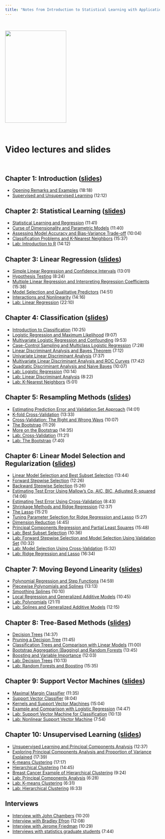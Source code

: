 ```yaml
---
title: "Notes from Introduction to Statistical Learning with Applications in R"
---
```


<br>

<img alt="" src="http://www-bcf.usc.edu/~gareth/ISL/ISL%20Cover%202.jpg" width="199" height="300">

<br>

# Video lectures and slides 

<br>

## Chapter 1: Introduction ([slides](https://lagunita.stanford.edu/c4x/HumanitiesScience/StatLearning/asset/introduction.pdf))

* [Opening Remarks and Examples](https://www.youtube.com/watch?v=2wLfFB_6SKI&list=PL5-da3qGB5ICcUhueCyu25slvsGp8IDTa) (18:18)
* [Supervised and Unsupervised Learning](https://www.youtube.com/watch?v=LvaTokhYnDw&list=PL5-da3qGB5ICcUhueCyu25slvsGp8IDTa) (12:12)

## Chapter 2: Statistical Learning ([slides](https://class.stanford.edu/c4x/HumanitiesScience/StatLearning/asset/statistical_learning.pdf))

* [Statistical Learning and Regression](https://www.youtube.com/watch?v=WjyuiK5taS8&list=PL5-da3qGB5IDvuFPNoSqheihPOQNJpzyy) (11:41)
* [Curse of Dimensionality and Parametric Models](https://www.youtube.com/watch?v=UvxHOkYQl8g&list=PL5-da3qGB5IDvuFPNoSqheihPOQNJpzyy) (11:40)
* [Assessing Model Accuracy and Bias-Variance Trade-off](https://www.youtube.com/watch?v=VusKAosxxyk&list=PL5-da3qGB5IDvuFPNoSqheihPOQNJpzyy) (10:04)
* [Classification Problems and K-Nearest Neighbors](https://www.youtube.com/watch?v=vVj2itVNku4&list=PL5-da3qGB5IDvuFPNoSqheihPOQNJpzyy) (15:37)
* [Lab: Introduction to R](https://www.youtube.com/watch?v=jwBgGS_4RQA&list=PL5-da3qGB5IDvuFPNoSqheihPOQNJpzyy) (14:12)

## Chapter 3: Linear Regression ([slides](https://class.stanford.edu/c4x/HumanitiesScience/StatLearning/asset/linear_regression.pdf))

* [Simple Linear Regression and Confidence Intervals](https://www.youtube.com/watch?v=PsE9UqoWtS4&list=PL5-da3qGB5IBSSCPANhTgrw82ws7w_or9) (13:01)
* [Hypothesis Testing](https://www.youtube.com/watch?v=J6AdoiNUyWI&list=PL5-da3qGB5IBSSCPANhTgrw82ws7w_or9) (8:24)
* [Multiple Linear Regression and Interpreting Regression Coefficients](https://www.youtube.com/watch?v=1hbCJyM9ccs&list=PL5-da3qGB5IBSSCPANhTgrw82ws7w_or9) (15:38)
* [Model Selection and Qualitative Predictors](https://www.youtube.com/watch?v=3T6RXmIHbJ4&list=PL5-da3qGB5IBSSCPANhTgrw82ws7w_or9) (14:51)
* [Interactions and Nonlinearity](https://www.youtube.com/watch?v=IFzVxLv0TKQ&list=PL5-da3qGB5IBSSCPANhTgrw82ws7w_or9) (14:16)
* [Lab: Linear Regression](https://www.youtube.com/watch?v=5ONFqIk3RFg&list=PL5-da3qGB5IBSSCPANhTgrw82ws7w_or9) (22:10)

## Chapter 4: Classification ([slides](https://class.stanford.edu/c4x/HumanitiesScience/StatLearning/asset/classification.pdf))

* [Introduction to Classification](https://www.youtube.com/watch?v=sqq21-VIa1c&list=PL5-da3qGB5IC4vaDba5ClatUmFppXLAhE) (10:25)
* [Logistic Regression and Maximum Likelihood](https://www.youtube.com/watch?v=31Q5FGRnxt4&list=PL5-da3qGB5IC4vaDba5ClatUmFppXLAhE) (9:07)
* [Multivariate Logistic Regression and Confounding](https://www.youtube.com/watch?v=MpX8rVv_u4E&list=PL5-da3qGB5IC4vaDba5ClatUmFppXLAhE) (9:53)
* [Case-Control Sampling and Multiclass Logistic Regression](https://www.youtube.com/watch?v=GavRXXEHGqU&list=PL5-da3qGB5IC4vaDba5ClatUmFppXLAhE) (7:28)
* [Linear Discriminant Analysis and Bayes Theorem](https://www.youtube.com/watch?v=RfrGiG1Hm3M&list=PL5-da3qGB5IC4vaDba5ClatUmFppXLAhE) (7:12)
* [Univariate Linear Discriminant Analysis](https://www.youtube.com/watch?v=QG0pVJXT6EU&list=PL5-da3qGB5IC4vaDba5ClatUmFppXLAhE) (7:37)
* [Multivariate Linear Discriminant Analysis and ROC Curves](https://www.youtube.com/watch?v=X4VDZDp2vqw&list=PL5-da3qGB5IC4vaDba5ClatUmFppXLAhE) (17:42)
* [Quadratic Discriminant Analysis and Naive Bayes](https://www.youtube.com/watch?v=6FiNGTYAOAA&list=PL5-da3qGB5IC4vaDba5ClatUmFppXLAhE) (10:07)
* [Lab: Logistic Regression](https://www.youtube.com/watch?v=TxvEVc8YNlU&list=PL5-da3qGB5IC4vaDba5ClatUmFppXLAhE) (10:14)
* [Lab: Linear Discriminant Analysis](https://www.youtube.com/watch?v=2cl7JiPzkBY&list=PL5-da3qGB5IC4vaDba5ClatUmFppXLAhE) (8:22)
* [Lab: K-Nearest Neighbors](https://www.youtube.com/watch?v=9TVVF7CS3F4&list=PL5-da3qGB5IC4vaDba5ClatUmFppXLAhE) (5:01)

## Chapter 5: Resampling Methods ([slides](https://class.stanford.edu/c4x/HumanitiesScience/StatLearning/asset/cv_boot.pdf))

* [Estimating Prediction Error and Validation Set Approach](https://www.youtube.com/watch?v=_2ij6eaaSl0&list=PL5-da3qGB5IA6E6ZNXu7dp89_uv8yocmf) (14:01)
* [K-fold Cross-Validation](https://www.youtube.com/watch?v=nZAM5OXrktY&list=PL5-da3qGB5IA6E6ZNXu7dp89_uv8yocmf) (13:33)
* [Cross-Validation: The Right and Wrong Ways](https://www.youtube.com/watch?v=S06JpVoNaA0&list=PL5-da3qGB5IA6E6ZNXu7dp89_uv8yocmf) (10:07)
* [The Bootstrap](https://www.youtube.com/watch?v=p4BYWX7PTBM&list=PL5-da3qGB5IA6E6ZNXu7dp89_uv8yocmf) (11:29)
* [More on the Bootstrap](https://www.youtube.com/watch?v=BzHz0J9a6k0&list=PL5-da3qGB5IA6E6ZNXu7dp89_uv8yocmf) (14:35)
* [Lab: Cross-Validation](https://www.youtube.com/watch?v=6dSXlqHAoMk&list=PL5-da3qGB5IA6E6ZNXu7dp89_uv8yocmf) (11:21)
* [Lab: The Bootstrap](https://www.youtube.com/watch?v=YVSmsWoBKnA&list=PL5-da3qGB5IA6E6ZNXu7dp89_uv8yocmf) (7:40)

## Chapter 6: Linear Model Selection and Regularization ([slides](https://class.stanford.edu/c4x/HumanitiesScience/StatLearning/asset/model_selection.pdf))

* [Linear Model Selection and Best Subset Selection](https://www.youtube.com/watch?v=91si52nk3LA&list=PL5-da3qGB5IB-Xdpj_uXJpLGiRfv9UVXI) (13:44)
* [Forward Stepwise Selection](https://www.youtube.com/watch?v=nLpJd_iKmrE&list=PL5-da3qGB5IB-Xdpj_uXJpLGiRfv9UVXI) (12:26)
* [Backward Stepwise Selection](https://www.youtube.com/watch?v=NJhMSpI2Uj8&list=PL5-da3qGB5IB-Xdpj_uXJpLGiRfv9UVXI) (5:26)
* [Estimating Test Error Using Mallow's Cp, AIC, BIC, Adjusted R-squared](https://www.youtube.com/watch?v=LkifE44myLc&list=PL5-da3qGB5IB-Xdpj_uXJpLGiRfv9UVXI) (14:06)
* [Estimating Test Error Using Cross-Validation](https://www.youtube.com/watch?v=3p9JNaJCOb4&list=PL5-da3qGB5IB-Xdpj_uXJpLGiRfv9UVXI) (8:43)
* [Shrinkage Methods and Ridge Regression](https://www.youtube.com/watch?v=cSKzqb0EKS0&list=PL5-da3qGB5IB-Xdpj_uXJpLGiRfv9UVXI) (12:37)
* [The Lasso](https://www.youtube.com/watch?v=A5I1G1MfUmA&list=PL5-da3qGB5IB-Xdpj_uXJpLGiRfv9UVXI) (15:21)
* [Tuning Parameter Selection for Ridge Regression and Lasso](https://www.youtube.com/watch?v=xMKVUstjXBE&list=PL5-da3qGB5IB-Xdpj_uXJpLGiRfv9UVXI) (5:27)
* [Dimension Reduction](https://www.youtube.com/watch?v=QlyROnAjnEk&list=PL5-da3qGB5IB-Xdpj_uXJpLGiRfv9UVXI) (4:45)
* [Principal Components Regression and Partial Least Squares](https://www.youtube.com/watch?v=eYxwWGJcOfw&list=PL5-da3qGB5IB-Xdpj_uXJpLGiRfv9UVXI) (15:48)
* [Lab: Best Subset Selection](https://www.youtube.com/watch?v=3kwdDGnV8MM&list=PL5-da3qGB5IB-Xdpj_uXJpLGiRfv9UVXI) (10:36)
* [Lab: Forward Stepwise Selection and Model Selection Using Validation Set](https://www.youtube.com/watch?v=mv-vdysZIb4&list=PL5-da3qGB5IB-Xdpj_uXJpLGiRfv9UVXI) (10:32)
* [Lab: Model Selection Using Cross-Validation](https://www.youtube.com/watch?v=F8MMHCCoALU&list=PL5-da3qGB5IB-Xdpj_uXJpLGiRfv9UVXI) (5:32)
* [Lab: Ridge Regression and Lasso](https://www.youtube.com/watch?v=1REe3qSotx8&list=PL5-da3qGB5IB-Xdpj_uXJpLGiRfv9UVXI) (16:34)

## Chapter 7: Moving Beyond Linearity ([slides](https://class.stanford.edu/c4x/HumanitiesScience/StatLearning/asset/nonlinear.pdf))

* [Polynomial Regression and Step Functions](https://www.youtube.com/watch?v=gtXQXA7qF3c&list=PL5-da3qGB5IBn84fvhh-u2MU80jvo8OoR) (14:59)
* [Piecewise Polynomials and Splines](https://www.youtube.com/watch?v=7ZIqzTNB8lk&list=PL5-da3qGB5IBn84fvhh-u2MU80jvo8OoR) (13:13)
* [Smoothing Splines](https://www.youtube.com/watch?v=mxXHJa1DsWQ&list=PL5-da3qGB5IBn84fvhh-u2MU80jvo8OoR) (10:10)
* [Local Regression and Generalized Additive Models](https://www.youtube.com/watch?v=N2hBXqPiegQ&list=PL5-da3qGB5IBn84fvhh-u2MU80jvo8OoR) (10:45)
* [Lab: Polynomials](https://www.youtube.com/watch?v=uQBnDGu6TYU&list=PL5-da3qGB5IBn84fvhh-u2MU80jvo8OoR) (21:11)
* [Lab: Splines and Generalized Additive Models](https://www.youtube.com/watch?v=DCn83aXXuHc&list=PL5-da3qGB5IBn84fvhh-u2MU80jvo8OoR) (12:15)

## Chapter 8: Tree-Based Methods ([slides](https://class.stanford.edu/c4x/HumanitiesScience/StatLearning/asset/trees.pdf))

* [Decision Trees](https://www.youtube.com/watch?v=6ENTbK3yQUQ&list=PL5-da3qGB5IB23TLuA8ZgVGC8hV8ZAdGh) (14:37)
* [Pruning a Decision Tree](https://www.youtube.com/watch?v=GfPR7Xhdokc&list=PL5-da3qGB5IB23TLuA8ZgVGC8hV8ZAdGh) (11:45)
* [Classification Trees and Comparison with Linear Models](https://www.youtube.com/watch?v=hPEJoITBbQ4&list=PL5-da3qGB5IB23TLuA8ZgVGC8hV8ZAdGh) (11:00)
* [Bootstrap Aggregation (Bagging) and Random Forests](https://www.youtube.com/watch?v=lq_xzBRIWm4&list=PL5-da3qGB5IB23TLuA8ZgVGC8hV8ZAdGh) (13:45)
* [Boosting and Variable Importance](https://www.youtube.com/watch?v=U3MdBNysk9w&list=PL5-da3qGB5IB23TLuA8ZgVGC8hV8ZAdGh) (12:03)
* [Lab: Decision Trees](https://www.youtube.com/watch?v=0wZUXtvAtDc&list=PL5-da3qGB5IB23TLuA8ZgVGC8hV8ZAdGh) (10:13)
* [Lab: Random Forests and Boosting](https://www.youtube.com/watch?v=IY7oWGXb77o&list=PL5-da3qGB5IB23TLuA8ZgVGC8hV8ZAdGh) (15:35)

## Chapter 9: Support Vector Machines ([slides](https://class.stanford.edu/c4x/HumanitiesScience/StatLearning/asset/svm.pdf))

* [Maximal Margin Classifier](https://www.youtube.com/watch?v=QpbynqiTCsY&list=PL5-da3qGB5IDl6MkmovVdZwyYOhpCxo5o) (11:35)
* [Support Vector Classifier](https://www.youtube.com/watch?v=xKsTsGE7KpI&list=PL5-da3qGB5IDl6MkmovVdZwyYOhpCxo5o) (8:04)
* [Kernels and Support Vector Machines](https://www.youtube.com/watch?v=dm32QvCW7wE&list=PL5-da3qGB5IDl6MkmovVdZwyYOhpCxo5o) (15:04)
* [Example and Comparison with Logistic Regression](https://www.youtube.com/watch?v=mI18GD4_ysE&list=PL5-da3qGB5IDl6MkmovVdZwyYOhpCxo5o) (14:47)
* [Lab: Support Vector Machine for Classification](https://www.youtube.com/watch?v=qhyyufR0930&list=PL5-da3qGB5IDl6MkmovVdZwyYOhpCxo5o) (10:13)
* [Lab: Nonlinear Support Vector Machine](https://www.youtube.com/watch?v=L3n2VF7yKkk&list=PL5-da3qGB5IDl6MkmovVdZwyYOhpCxo5o) (7:54)

## Chapter 10: Unsupervised Learning ([slides](https://class.stanford.edu/c4x/HumanitiesScience/StatLearning/asset/unsupervised.pdf))

* [Unsupervised Learning and Principal Components Analysis](https://www.youtube.com/watch?v=ipyxSYXgzjQ&list=PL5-da3qGB5IBC-MneTc9oBZz0C6kNJ-f2) (12:37)
* [Exploring Principal Components Analysis and Proportion of Variance Explained](https://www.youtube.com/watch?v=dbuSGWCgdzw&list=PL5-da3qGB5IBC-MneTc9oBZz0C6kNJ-f2) (17:39)
* [K-means Clustering](https://www.youtube.com/watch?v=aIybuNt9ps4&list=PL5-da3qGB5IBC-MneTc9oBZz0C6kNJ-f2) (17:17)
* [Hierarchical Clustering](https://www.youtube.com/watch?v=Tuuc9Y06tAc&list=PL5-da3qGB5IBC-MneTc9oBZz0C6kNJ-f2) (14:45)
* [Breast Cancer Example of Hierarchical Clustering](https://www.youtube.com/watch?v=yUJcTpWNY_o&list=PL5-da3qGB5IBC-MneTc9oBZz0C6kNJ-f2) (9:24)
* [Lab: Principal Components Analysis](https://www.youtube.com/watch?v=lFHISDj_4EQ&list=PL5-da3qGB5IBC-MneTc9oBZz0C6kNJ-f2) (6:28)
* [Lab: K-means Clustering](https://www.youtube.com/watch?v=YDubYJsZ9iM&list=PL5-da3qGB5IBC-MneTc9oBZz0C6kNJ-f2) (6:31)
* [Lab: Hierarchical Clustering](https://www.youtube.com/watch?v=4u3zvtfqb7w&list=PL5-da3qGB5IBC-MneTc9oBZz0C6kNJ-f2) (6:33)

## Interviews

* [Interview with John Chambers](https://www.youtube.com/watch?v=jk9S3RTAl38&list=PL5-da3qGB5IC8_kWZXDcmLx7_n4RTBkAS) (10:20)
* [Interview with Bradley Efron](https://www.youtube.com/watch?v=6l9V1sINzhE&list=PL5-da3qGB5IC8_kWZXDcmLx7_n4RTBkAS) (12:08)
* [Interview with Jerome Friedman](https://www.youtube.com/watch?v=79tR7BvYE6w&list=PL5-da3qGB5IC8_kWZXDcmLx7_n4RTBkAS) (10:29)
* [Interviews with statistics graduate students](https://www.youtube.com/watch?v=MEMGOlJxxz0&list=PL5-da3qGB5IC8_kWZXDcmLx7_n4RTBkAS) (7:44)


